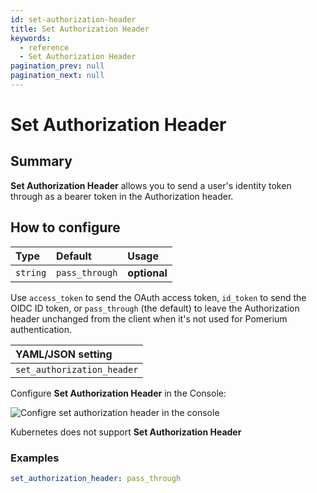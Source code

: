 ```yaml
---
id: set-authorization-header
title: Set Authorization Header
keywords:
  - reference
  - Set Authorization Header
pagination_prev: null
pagination_next: null
---
```



# Set Authorization Header

## Summary

**Set Authorization Header** allows you to send a user's identity token through as a bearer token in the Authorization header.

## How to configure

| **Type** | **Default** | **Usage** |
| :--- | :--- | :--- |
| `string` | `pass_through` | **optional** |

Use `access_token` to send the OAuth access token, `id_token` to send the OIDC ID token, or `pass_through` (the default) to leave the Authorization header unchanged from the client when it's not used for Pomerium authentication.

<Tabs>
<TabItem value="Core" label="Core">

| **YAML**/**JSON** setting |
| :--- |
| `set_authorization_header` |

</TabItem>
<TabItem value="Enterprise" label="Enterprise">

Configure **Set Authorization Header** in the Console:

![Configre set authorization header in the console](../img/routes/headers/set-authorization-header.png)

</TabItem>
<TabItem value="Kubernetes" label="Kubernetes">

Kubernetes does not support **Set Authorization Header**

</TabItem>
</Tabs>

### Examples

```yaml
set_authorization_header: pass_through
```
